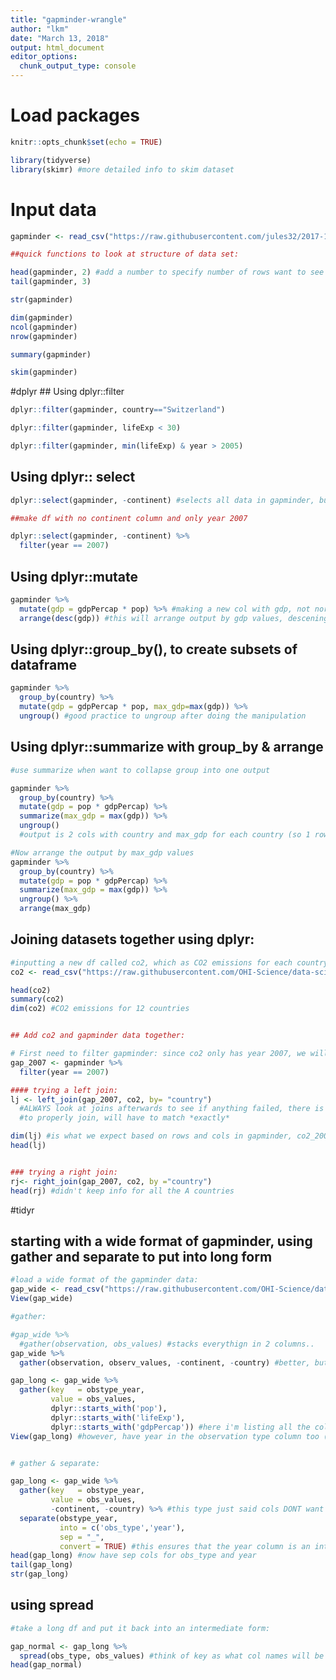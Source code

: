 ```yaml
---
title: "gapminder-wrangle"
author: "lkm"
date: "March 13, 2018"
output: html_document
editor_options: 
  chunk_output_type: console
---
```

# Load packages
```r
knitr::opts_chunk$set(echo = TRUE)

library(tidyverse)
library(skimr) #more detailed info to skim dataset
```

# Input data
```r

gapminder <- read_csv("https://raw.githubusercontent.com/jules32/2017-11-30-MBARI/gh-pages/data/gapminder.csv")

##quick functions to look at structure of data set:

head(gapminder, 2) #add a number to specify number of rows want to see
tail(gapminder, 3) 

str(gapminder)

dim(gapminder)
ncol(gapminder)
nrow(gapminder)

summary(gapminder)

skim(gapminder)
```

#dplyr
## Using dplyr::filter
```r

dplyr::filter(gapminder, country=="Switzerland")

dplyr::filter(gapminder, lifeExp < 30)

dplyr::filter(gapminder, min(lifeExp) & year > 2005)

```

## Using dplyr:: select
```r

dplyr::select(gapminder, -continent) #selects all data in gapminder, but drops the continent column

##make df with no continent column and only year 2007

dplyr::select(gapminder, -continent) %>%
  filter(year == 2007)

```

## Using dplyr::mutate
```r

gapminder %>% 
  mutate(gdp = gdpPercap * pop) %>% #making a new col with gdp, not normalized by per capita
  arrange(desc(gdp)) #this will arrange output by gdp values, descening from highest to lowest


```


## Using dplyr::group_by(), to create subsets of dataframe
```r

gapminder %>% 
  group_by(country) %>%
  mutate(gdp = gdpPercap * pop, max_gdp=max(gdp)) %>%
  ungroup() #good practice to ungroup after doing the manipulation

```

## Using dplyr::summarize with group_by & arrange
```r

#use summarize when want to collapse group into one output

gapminder %>%
  group_by(country) %>%
  mutate(gdp = pop * gdpPercap) %>%
  summarize(max_gdp = max(gdp)) %>%
  ungroup()
  #output is 2 cols with country and max_gdp for each country (so 1 row per country)

#Now arrange the output by max_gdp values
gapminder %>%
  group_by(country) %>%
  mutate(gdp = pop * gdpPercap) %>%
  summarize(max_gdp = max(gdp)) %>%
  ungroup() %>%
  arrange(max_gdp)

```

## Joining datasets together using dplyr:
```r

#inputting a new df called co2, which as CO2 emissions for each country in the year 2007
co2 <- read_csv("https://raw.githubusercontent.com/OHI-Science/data-science-training/master/data/co2.csv")

head(co2)
summary(co2)
dim(co2) #CO2 emissions for 12 countries


## Add co2 and gapminder data together:

# First need to filter gapminder: since co2 only has year 2007, we will get all the data from gapminder that is fromt he same year
gap_2007 <- gapminder %>%
  filter(year == 2007) 

#### trying a left join:
lj <- left_join(gap_2007, co2, by= "country")
  #ALWAYS look at joins afterwards to see if anything failed, there is stringr to help with strings in case something didn't work
  #to properly join, will have to match *exactly*

dim(lj) #is what we expect based on rows and cols in gapminder, co2_2007 col added only for the countries beginning with A (aka all the data from co2)
head(lj)


### trying a right join:
rj<- right_join(gap_2007, co2, by ="country")
head(rj) #didn't keep info for all the A countries
```


#tidyr

## starting with a wide format of gapminder, using gather and separate to put into long form
```r

#load a wide format of the gapminder data:
gap_wide <- read_csv("https://raw.githubusercontent.com/OHI-Science/data-science-training/master/data/gapminder_wide.csv")
View(gap_wide)

#gather: 

#gap_wide %>%
  #gather(observation, obs_values) #stacks everythign in 2 columns..
gap_wide %>%
  gather(observation, observ_values, -continent, -country) #better, but not best!

gap_long <- gap_wide %>%
  gather(key   = obstype_year,
         value = obs_values,
         dplyr::starts_with('pop'),
         dplyr::starts_with('lifeExp'),
         dplyr::starts_with('gdpPercap')) #here i'm listing all the columns to use in gather
View(gap_long) #however, have year in the observation type column too (don't want two types of data in 1 cell), so need to separate year out


# gather & separate:

gap_long <- gap_wide %>% 
  gather(key   = obstype_year,
         value = obs_values,
         -continent, -country) %>% #this type just said cols DONT want to keep
  separate(obstype_year,
           into = c('obs_type','year'),
           sep = "_",
           convert = TRUE) #this ensures that the year column is an integer rather than a character
head(gap_long) #now have sep cols for obs_type and year
tail(gap_long)
str(gap_long)

```

## using spread
```r

#take a long df and put it back into an intermediate form:

gap_normal <- gap_long %>% 
  spread(obs_type, obs_values) #think of key as what col names will be and value will be the values in the columns
head(gap_normal)
```

